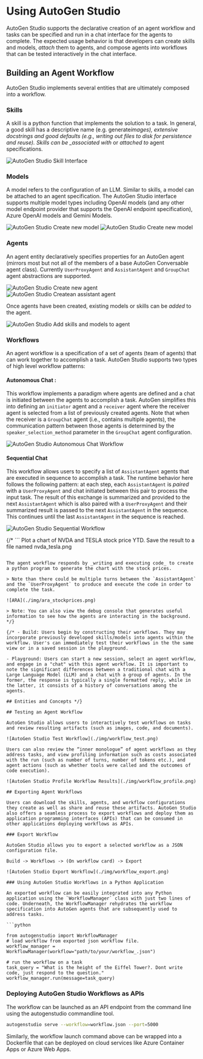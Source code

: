 # Using AutoGen Studio

AutoGen Studio supports the declarative creation of an agent workflow and tasks can be specified and run in a chat interface for the agents to complete. The expected usage behavior is that developers can create skills and models, _attach_ them to agents, and compose agents into workflows that can be tested interactively in the chat interface.

## Building an Agent Workflow

AutoGen Studio implements several entities that are ultimately composed into a workflow.

### Skills

A skill is a python function that implements the solution to a task. In general, a good skill has a descriptive name (e.g. generate*images), extensive docstrings and good defaults (e.g., writing out files to disk for persistence and reuse). Skills can be \_associated with* or _attached to_ agent specifications.

![AutoGen Studio Skill Interface](./img/skill.png)

### Models

A model refers to the configuration of an LLM. Similar to skills, a model can be attached to an agent specification.
The AutoGen Studio interface supports multiple model types including OpenAI models (and any other model endpoint provider that supports the OpenAI endpoint specification), Azure OpenAI models and Gemini Models.

![AutoGen Studio Create new model](./img/model_new.png)
![AutoGen Studio Create new model](./img/model_openai.png)

### Agents

An agent entity declaratively specifies properties for an AutoGen agent (mirrors most but not all of the members of a base AutoGen Conversable agent class). Currently `UserProxyAgent` and `AssistantAgent` and `GroupChat` agent abstractions are supported.

![AutoGen Studio Create new agent](./img/agent_new.png)
![AutoGen Studio Createan assistant agent](./img/agent_groupchat.png)

Once agents have been created, existing models or skills can be _added_ to the agent.

![AutoGen Studio Add skills and models to agent](./img/agent_skillsmodel.png)

### Workflows

An agent workflow is a specification of a set of agents (team of agents) that can work together to accomplish a task. AutoGen Studio supports two types of high level workflow patterns:

#### Autonomous Chat :

This workflow implements a paradigm where agents are defined and a chat is initiated between the agents to accomplish a task. AutoGen simplifies this into defining an `initiator` agent and a `receiver` agent where the receiver agent is selected from a list of previously created agents. Note that when the receiver is a `GroupChat` agent (i.e., contains multiple agents), the communication pattern between those agents is determined by the `speaker_selection_method` parameter in the `GroupChat` agent configuration.

![AutoGen Studio Autonomous Chat Workflow](./img/workflow_chat.png)

#### Sequential Chat

This workflow allows users to specify a list of `AssistantAgent` agents that are executed in sequence to accomplish a task. The runtime behavior here follows the following pattern: at each step, each `AssistantAgent` is _paired_ with a `UserProxyAgent` and chat initiated between this pair to process the input task. The result of this exchange is summarized and provided to the next `AssistantAgent` which is also paired with a `UserProxyAgent` and their summarized result is passed to the next `AssistantAgent` in the sequence. This continues until the last `AssistantAgent` in the sequence is reached.

![AutoGen Studio Sequential Workflow](./img/workflow_sequential.png)

{/* ```
Plot a chart of NVDA and TESLA stock price YTD. Save the result to a file named nvda_tesla.png
```

The agent workflow responds by _writing and executing code_ to create a python program to generate the chart with the stock prices.

> Note than there could be multiple turns between the `AssistantAgent` and the `UserProxyAgent` to produce and execute the code in order to complete the task.

![ARA](./img/ara_stockprices.png)

> Note: You can also view the debug console that generates useful information to see how the agents are interacting in the background. */}

{/* - Build: Users begin by constructing their workflows. They may incorporate previously developed skills/models into agents within the workflow. User's can immediately test their workflows in the the same view or in a saved session in the playground.

- Playground: Users can start a new session, select an agent workflow, and engage in a "chat" with this agent workflow. It is important to note the significant differences between a traditional chat with a Large Language Model (LLM) and a chat with a group of agents. In the former, the response is typically a single formatted reply, while in the latter, it consists of a history of conversations among the agents.

## Entities and Concepts */}

## Testing an Agent Workflow

AutoGen Studio allows users to interactively test workflows on tasks and review resulting artifacts (such as images, code, and documents).

![AutoGen Studio Test Workflow](./img/workflow_test.png)

Users can also review the “inner monologue” of agent workflows as they address tasks, and view profiling information such as costs associated with the run (such as number of turns, number of tokens etc.), and agent actions (such as whether tools were called and the outcomes of code execution).

![AutoGen Studio Profile Workflow Results](./img/workflow_profile.png)

## Exporting Agent Workflows

Users can download the skills, agents, and workflow configurations they create as well as share and reuse these artifacts. AutoGen Studio also offers a seamless process to export workflows and deploy them as application programming interfaces (APIs) that can be consumed in other applications deploying workflows as APIs.

### Export Workflow

AutoGen Studio allows you to export a selected workflow as a JSON configuration file.

Build -> Workflows -> (On workflow card) -> Export

![AutoGen Studio Export Workflow](./img/workflow_export.png)

### Using AutoGen Studio Workflows in a Python Application

An exported workflow can be easily integrated into any Python application using the `WorkflowManager` class with just two lines of code. Underneath, the WorkflowManager rehydrates the workflow specification into AutoGen agents that are subsequently used to address tasks.

```python

from autogenstudio import WorkflowManager
# load workflow from exported json workflow file.
workflow_manager = WorkflowManager(workflow="path/to/your/workflow_.json")

# run the workflow on a task
task_query = "What is the height of the Eiffel Tower?. Dont write code, just respond to the question."
workflow_manager.run(message=task_query)

```

### Deploying AutoGen Studio Workflows as APIs

The workflow can be launched as an API endpoint from the command line using the autogenstudio commandline tool.

```bash
autogenstudio serve --workflow=workflow.json --port=5000
```

Similarly, the workflow launch command above can be wrapped into a Dockerfile that can be deployed on cloud services like Azure Container Apps or Azure Web Apps.
